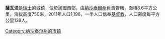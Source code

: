 '''薩瓦涅'''是[[瑞士|瑞士]]的城鎮，位於該國西部，由[[納沙泰爾州|納沙泰爾州]]負責管轄，面積8.6平方公里，海拔高度750米，2011年人口1,196，一半人口信奉[[基督教|基督教]]，人口密度每平方公里139人。

{{Switzerland-geo-stub}}
[[Category:纳沙泰尔州的市镇|Category:纳沙泰尔州的市镇]]